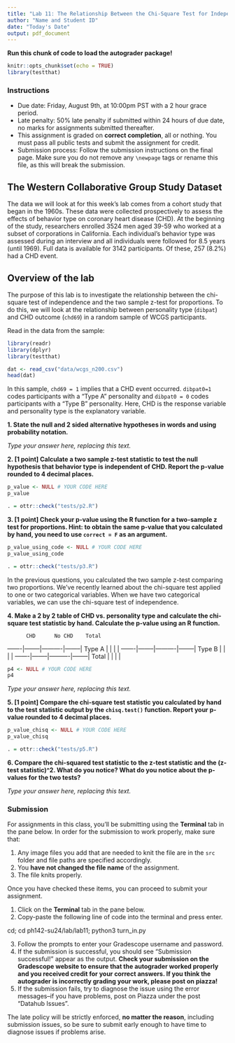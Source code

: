 ```yaml
---
title: "Lab 11: The Relationship Between the Chi-Square Test for Independence and the Two Sample Z-Test for Proportions"
author: "Name and Student ID"
date: "Today's Date"
output: pdf_document
---
```


**Run this chunk of code to load the autograder package!**
```r
knitr::opts_chunk$set(echo = TRUE)
library(testthat)
```

### Instructions 
* Due date: Friday, August 9th, at 10:00pm PST with a 2 hour grace period.
* Late penalty: 50% late penalty if submitted within 24 hours of due date, no marks for assignments submitted thereafter.
* This assignment is graded on **correct completion**, all or nothing. You must pass all public tests and submit the assignment for credit.
* Submission process: Follow the submission instructions on the final page. Make sure you do not remove any `\newpage` tags or rename this file, as this will break the submission.

## The Western Collaborative Group Study Dataset

The data we will look at for this week's lab comes from a cohort study that began in the 1960s. These data were collected prospectively to assess the effects of behavior type on coronary heart disease (CHD). At the beginning of the study, researchers enrolled 3524 men aged 39-59 who worked at a subset of corporations in California. Each individual's behavior type was assessed during an interview and all individuals were followed for 8.5 years (until 1969). Full data is available for 3142 participants. Of these, 257 (8.2%) had a CHD event.

## Overview of the lab

The purpose of this lab is to investigate the relationship between the chi-square test of independence and the two sample z-test for proportions. To do this, we will look at the relationship between personality type (`dibpat`) and CHD outcome (`chd69`) in a random sample of WCGS participants.

Read in the data from the sample:

```r
library(readr)
library(dplyr)
library(testthat)

dat <- read_csv("data/wcgs_n200.csv")
head(dat)
```

In this sample, `chd69 = 1` implies that a CHD event occurred. `dibpat0=1` codes participants with a "Type A" personality and `dibpat0 = 0` codes participants with a "Type B" personality. Here, CHD is the response variable and personality type is the explanatory variable.

**1. State the null and 2 sided alternative hypotheses in words and using probability notation.**

_Type your answer here, replacing this text._

\newpage

**2. [1 point] Calculate a two sample z-test statistic to test the null hypothesis that behavior type is independent of CHD. Report the p-value rounded to 4 decimal places.**

```r
p_value <- NULL # YOUR CODE HERE
p_value

```

```r
. = ottr::check("tests/p2.R")
```

\newpage

**3. [1 point] Check your p-value using the R function for a two-sample z test for proportions. Hint: to obtain the same p-value that you calculated by hand, you need to use `correct = F` as an argument.**

```r
p_value_using_code <- NULL # YOUR CODE HERE
p_value_using_code

```

```r
. = ottr::check("tests/p3.R")
```

\newpage

In the previous questions, you calculated the two sample z-test comparing two proportions. We've recently learned about the chi-square test applied to one or two categorical variables. When we have two categorical variables, we can use the chi-square test of independence.

**4. Make a 2 by 2 table of CHD vs. personality type and calculate the chi-square test statistic by hand. Calculate the p-value using an R function.**

          CHD      No CHD    Total  
-------|--------|----------|--------|
Type A |        |          |        |
-------|--------|----------|--------| 
Type B |        |          |        |
-------|--------|----------|--------|
Total  |        |          |        |

```r
p4 <- NULL # YOUR CODE HERE
p4

```

_Type your answer here, replacing this text._

\newpage

**5. [1 point] Compare the chi-square test statistic you calculated by hand to the test statistic output by the `chisq.test()` function. Report your p-value rounded to 4 decimal places.**

```r
p_value_chisq <- NULL # YOUR CODE HERE
p_value_chisq

```

```r
. = ottr::check("tests/p5.R")
```

\newpage

**6. Compare the chi-squared test statistic to the z-test statistic and the (z-test statistic)^2. What do you notice? What do you notice about the p-values for the two tests?**

_Type your answer here, replacing this text._

\newpage

### Submission

For assignments in this class, you'll be submitting using the **Terminal** tab in the pane below. In order for the submission to work properly, make sure that:

1. Any image files you add that are needed to knit the file are in the `src` folder and file paths are specified accordingly.
2. You **have not changed the file name** of the assignment.
3. The file knits properly.

Once you have checked these items, you can proceed to submit your assignment.

1. Click on the **Terminal** tab in the pane below.
2. Copy-paste the following line of code into the terminal and press enter.

cd; cd ph142-su24/lab/lab11; python3 turn_in.py

3. Follow the prompts to enter your Gradescope username and password.
4. If the submission is successful, you should see "Submission successful!" appear as the output. **Check your submission on the Gradescope website to ensure that the autograder worked properly and you received credit for your correct answers. If you think the autograder is incorrectly grading your work, please post on piazza!**
5. If the submission fails, try to diagnose the issue using the error messages--if you have problems, post on Piazza under the post "Datahub Issues".

The late policy will be strictly enforced, **no matter the reason**, including submission issues, so be sure to submit early enough to have time to diagnose issues if problems arise.
